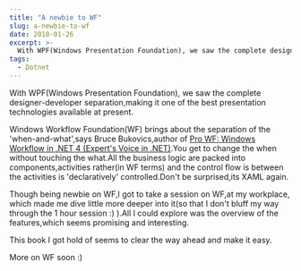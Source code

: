 ```yaml
---
title: "A newbie to WF"
slug: a-newbie-to-wf
date: 2010-01-26
excerpt: >-
  With WPF(Windows Presentation Foundation), we saw the complete designer-developer separation,making it one of the best presentation technologies available at present.    Windows Workflow Foundation(WF) brings about the separation...
tags:
  - Dotnet
---
```

With WPF(Windows Presentation Foundation), we saw the complete designer-developer separation,making it one of the best presentation technologies available at present.  

Windows Workflow Foundation(WF) brings about the separation of the 'when-and-what',says Bruce Bukovics,author of [Pro WF: Windows Workflow in .NET 4 (Expert's Voice in .NET)](http://www.amazon.com/gp/product/1430227214/ref=as_li_qf_sp_asin_tl?ie=UTF8&camp=1789&creative=9325&creativeASIN=1430227214&linkCode=as2&tag=rahulpnath-20).You get to change the when without touching the what.All the business logic are packed into components,activities rather(in WF terms) and the control flow is between the activities is 'declaratively' controlled.Don't be surprised,its XAML again.

Though being newbie on WF,I got to take a session on WF,at my workplace, which made me dive little more deeper into it(so that I don't bluff my way through the 1 hour session :) ).All I could explore was the overview of the features,which seems promising and interesting.  

This book I got hold of seems to clear the way ahead and make it easy.

More on WF soon :)